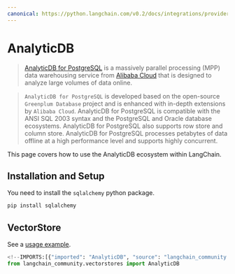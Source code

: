 ```yaml
---
canonical: https://python.langchain.com/v0.2/docs/integrations/providers/analyticdb/
---
```


# AnalyticDB

> [AnalyticDB for PostgreSQL](https://www.alibabacloud.com/help/en/analyticdb-for-postgresql/latest/product-introduction-overview)
is a massively parallel processing (MPP) data warehousing service
from [Alibaba Cloud](https://www.alibabacloud.com/)
that is designed to analyze large volumes of data online.

> `AnalyticDB for PostgreSQL` is developed based on the open-source `Greenplum Database`
project and is enhanced with in-depth extensions by `Alibaba Cloud`. AnalyticDB
for PostgreSQL is compatible with the ANSI SQL 2003 syntax and the PostgreSQL and
Oracle database ecosystems. AnalyticDB for PostgreSQL also supports row store and
column store. AnalyticDB for PostgreSQL processes petabytes of data offline at a
high performance level and supports highly concurrent.

This page covers how to use the AnalyticDB ecosystem within LangChain.

## Installation and Setup

You need to install the `sqlalchemy` python package.

```bash
pip install sqlalchemy
```

## VectorStore

See a [usage example](/docs/integrations/vectorstores/analyticdb).

```python
<!--IMPORTS:[{"imported": "AnalyticDB", "source": "langchain_community.vectorstores", "docs": "https://api.python.langchain.com/en/latest/vectorstores/langchain_community.vectorstores.analyticdb.AnalyticDB.html", "title": "AnalyticDB"}]-->
from langchain_community.vectorstores import AnalyticDB
```